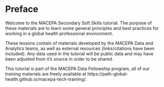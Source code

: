 # Preface {.unnumbered}

Welcome to the MACEPA Secondary Soft Skills tutorial. The purpose of these materials are to learn some general principles and best practices for working in a global health professional environment.

These lessons contain of materials developed by the MACEPA Data and Analytics teams, as well as external resources (links/citations have been included). Any data used in the tutorial will be public data and may have been adjusted from it's source in order to be shared.

This tutorial is part of the MACEPA Data Fellowship program, all of our training materials are freely available at https://path-global-health.github.io/macepa-tech-training/.
